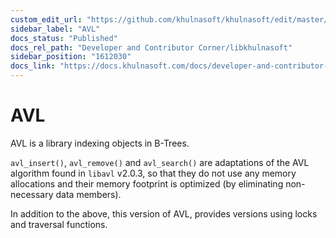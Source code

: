 ```yaml
---
custom_edit_url: "https://github.com/khulnasoft/khulnasoft/edit/master/src/libkhulnasoft/avl/README.md"
sidebar_label: "AVL"
docs_status: "Published"
docs_rel_path: "Developer and Contributor Corner/libkhulnasoft"
sidebar_position: "1612030"
docs_link: "https://docs.khulnasoft.com/docs/developer-and-contributor-corner/libkhulnasoft/avl"
---
```


# AVL

AVL is a library indexing objects in B-Trees.

`avl_insert()`, `avl_remove()` and `avl_search()` are adaptations
of the AVL algorithm found in `libavl` v2.0.3, so that they do not
use any memory allocations and their memory footprint is optimized
(by eliminating non-necessary data members).

In addition to the above, this version of AVL, provides versions using locks
and traversal functions.

